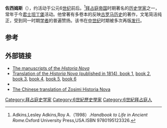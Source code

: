 {{Infobox person
| name        = 佐西姆斯
| image       = 
| alt         = 
| caption     = 
| birth_date  = 
| birth_place = 
| death_date  =
| death_place = 
| ethnicity   = 
| other_names = 
| occupation  = [[历史学家|历史学家]]
}}
'''佐西姆斯'''（{{lang-en|Zosimus}}），约活动于公元6[[世纪|世纪]]前后。<ref>Adkins,Lesley Adkins,Roy A.（1998）.''Handbook to Life in Ancient Rome''.Oxford University Press,USA.ISBN 9780195123326.</ref>[[拜占庭帝国|拜占庭帝国]]时期著名的[[历史学家|历史学家]]之一，常年于今[[君士坦丁堡|君士坦丁堡]]活动。他曾著有多卷本的反映[[古罗马|古罗马]][[历史|历史]]的著作，文笔简洁纯正，受到同一时期[[学者|学者]]的普遍赞扬。该书在[[中世纪|中世纪]]时期被多次再版[[发行|发行]]。

== 参考 ==
{{reflist}}

==外部链接==
{{Wikisource|Author:佐西姆斯|佐西姆斯}}
*[http://www.tertullian.org/rpearse/manuscripts/zosimus_new_history.htm The manuscripts of the ''Historia Nova'']{{Wayback|url=http://www.tertullian.org/rpearse/manuscripts/zosimus_new_history.htm |date=20131012014552 }}
*[http://www.tertullian.org/fathers/zosimus01_book1.htm Translation of the ''Historia Nova'' (published in 1814), book 1]{{Wayback|url=http://www.tertullian.org/fathers/zosimus01_book1.htm |date=20080514173519 }}, [http://www.tertullian.org/fathers/zosimus02_book2.htm book 2]{{Wayback|url=http://www.tertullian.org/fathers/zosimus02_book2.htm |date=20130319021836 }}, [http://www.tertullian.org/fathers/zosimus03_book3.htm book 3]{{Wayback|url=http://www.tertullian.org/fathers/zosimus03_book3.htm |date=20170710114120 }}, [http://www.tertullian.org/fathers/zosimus04_book4.htm book 4]{{Wayback|url=http://www.tertullian.org/fathers/zosimus04_book4.htm |date=20100716105828 }}, [http://www.tertullian.org/fathers/zosimus05_book5.htm book 5]{{Wayback|url=http://www.tertullian.org/fathers/zosimus05_book5.htm |date=20200826073136 }}, [http://www.tertullian.org/fathers/zosimus06_book6.htm book 6]{{Wayback|url=http://www.tertullian.org/fathers/zosimus06_book6.htm |date=20131012013905 }} <!-- linked in this odd fashion because tertullian.org neglected navigation links -->
*{{CathEncy|wstitle=佐西姆斯}}
*[http://book.douban.com/subject/20279666/ The Chinese translation of Zosimi Historia Nova]{{Wayback|url=http://book.douban.com/subject/20279666/ |date=20130531184151 }}

{{Authority control}}
{{拜占庭帝国史家}}
[[Category:拜占庭史学家|Category:拜占庭史学家]]
[[Category:6世紀歷史學家|Category:6世紀歷史學家]]
[[Category:6世紀拜占庭人|Category:6世紀拜占庭人]]